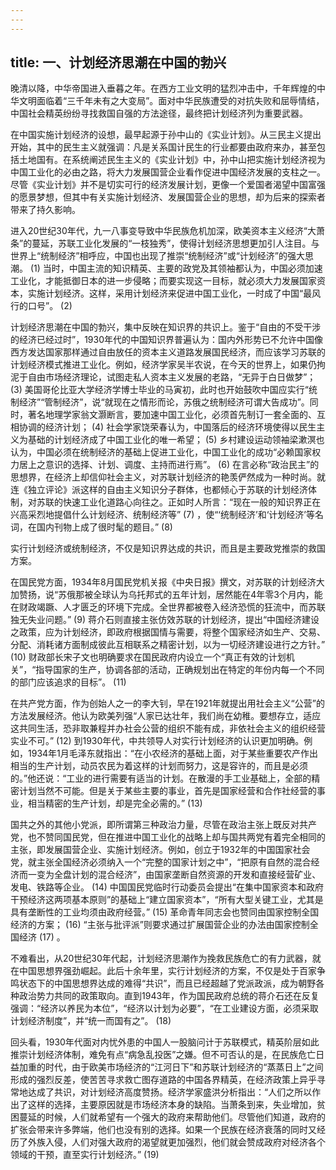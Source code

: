 ```yaml
---
---
---
```

title: 一、计划经济思潮在中国的勃兴
---




晚清以降，中华帝国进入垂暮之年。在西方工业文明的猛烈冲击中，千年辉煌的中华文明面临着“三千年未有之大变局”。面对中华民族遭受的对抗失败和屈辱情结，中国社会精英纷纷寻找救国自强的方法途径，最终把计划经济列为重要武器。

在中国实施计划经济的设想，最早起源于孙中山的《实业计划》。从三民主义提出开始，其中的民生主义就强调：凡是关系国计民生的行业都要由政府来办，甚至包括土地国有。在系统阐述民生主义的《实业计划》中，孙中山把实施计划经济视为中国工业化的必由之路，将大力发展国营企业看作促进中国经济发展的支柱之一。尽管《实业计划》并不是切实可行的经济发展计划，更像一个爱国者渴望中国富强的愿景梦想，但其中有关实施计划经济、发展国营企业的思想，却为后来的探索者带来了持久影响。

进入20世纪30年代，九一八事变导致中华民族危机加深，欧美资本主义经济“大萧条”的蔓延，苏联工业化发展的“一枝独秀”，使得计划经济思想更加引人注目。与世界上“统制经济”相呼应，中国也出现了推崇“统制经济”或“计划经济”的强大思潮。 (1) 当时，中国主流的知识精英、主要的政党及其领袖都认为，中国必须加速工业化，才能抵御日本的进一步侵略；而要实现这一目标，就必须大力发展国家资本，实施计划经济。这样，采用计划经济来促进中国工业化，一时成了中国“最风行的口号”。 (2)

计划经济思潮在中国的勃兴，集中反映在知识界的共识上。鉴于“自由的不受干涉的经济已经过时”，1930年代的中国知识界普遍认为：国内外形势已不允许中国像西方发达国家那样通过自由放任的资本主义道路发展国民经济，而应该学习苏联的计划经济模式推进工业化。例如，经济学家吴半农说，在今天的世界上，如果仍拘泥于自由市场经济理论，试图走私人资本主义发展的老路，“无异于白日做梦”； (3) 美国哥伦比亚大学经济学博士毕业的马寅初，此时也开始鼓吹中国应实行“统制经济”“管制经济”，说“就现在之情形而论，苏俄之统制经济可谓大告成功”。同时，著名地理学家翁文灏断言，要加速中国工业化，必须首先制订一套全面的、互相协调的经济计划； (4) 社会学家饶荣春认为，中国落后的经济环境使得以民生主义为基础的计划经济成了中国工业化的唯一希望； (5) 乡村建设运动领袖梁漱溟也认为，中国必须在统制经济的基础上促进工业化，中国工业化的成功“必赖国家权力居上之意识的选择、计划、调度、主持而进行焉”。 (6) 在言必称“政治民主”的思想界，在经济上却信仰社会主义，对苏联计划经济的艳羡俨然成为一种时尚。就连《独立评论》派这样的自由主义知识分子群体，也都倾心于苏联的计划经济体制，对苏联的快速工业化道路心向往之。正如时人所言：“现在一般的知识界正在兴高采烈地提倡什么计划经济、统制经济等” (7) ，使“‘统制经济’和‘计划经济’等名词，在国内刊物上成了很时髦的题目。” (8)

实行计划经济或统制经济，不仅是知识界达成的共识，而且是主要政党推崇的救国方案。

在国民党方面，1934年8月国民党机关报《中央日报》撰文，对苏联的计划经济大加赞扬，说“苏俄那被全球认为乌托邦式的五年计划，居然能在4年零3个月内，能在财政竭蹶、人才匮乏的环境下完成。全世界都被卷入经济恐慌的狂流中，而苏联独无失业问题。” (9) 蒋介石则直接主张仿效苏联的计划经济，提出“中国经济建设之政策，应为计划经济，即政府根据国情与需要，将整个国家经济如生产、交易、分配、消耗诸方面制成彼此互相联系之精密计划，以为一切经济建设进行之方针。” (10) 财政部长宋子文也明确要求在国民政府内设立一个“真正有效的计划机关”，“指导国家的生产，协调各部的活动，正确规划出在特定的年份内每一个不同的部门应该追求的目标”。 (11)

在共产党方面，作为创始人之一的李大钊，早在1921年就提出用社会主义“公营”的方法发展经济。他认为欧美列强“人家已达壮年，我们尚在幼稚。要想存立，适应这共同生活，恐非取兼程并办社会公营的组织不能有成，非依社会主义的组织经营实业不可。” (12) 到1930年代，中共领导人对实行计划经济的认识更加明确。例如，1934年1月毛泽东就指出：“在小农经济的基础上面，对于某些重要农产作出相当的生产计划，动员农民为着这样的计划而努力，这是容许的，而且是必须的。”他还说：“工业的进行需要有适当的计划。在散漫的手工业基础上，全部的精密计划当然不可能。但是关于某些主要的事业，首先是国家经营和合作社经营的事业，相当精密的生产计划，却是完全必需的。” (13)

国共之外的其他小党派，即所谓第三种政治力量，尽管在政治主张上既反对共产党，也不赞同国民党，但在推进中国工业化的战略上却与国共两党有着完全相同的主张，即发展国营企业、实施计划经济。例如，创立于1932年的中国国家社会党，就主张全国经济必须纳入一个“完整的国家计划之中”，“把原有自然的混合经济而一变为全盘计划的混合经济”，由国家垄断自然资源的开发和直接经营矿业、发电、铁路等企业。 (14) 中国国民党临时行动委员会提出“在集中国家资本和政府干预经济这两项基本原则”的基础上“建立国家资本”，“所有大型关键工业，尤其是具有垄断性的工业均须由政府经营。” (15) 革命青年同志会也赞同由国家控制全国经济的方案； (16) “主张与批评派”则要求通过扩展国营企业的办法由国家控制全国经济 (17) 。

不难看出，从20世纪30年代起，计划经济思潮作为挽救民族危亡的有力武器，就在中国思想界强劲崛起。此后十余年里，实行计划经济的方案，不仅是处于百家争鸣状态下的中国思想界达成的难得“共识”，而且已经超越了党派政派，成为朝野各种政治势力共同的政策取向。直到1943年，作为国民政府总统的蒋介石还在反复强调：“经济以养民为本位”，“经济以计划为必要”，“在工业建设方面，必须采取计划经济制度”，并“统一而国有之”。 (18)

回头看，1930年代面对内忧外患的中国人一股脑问计于苏联模式，精英阶层如此推崇计划经济体制，难免有点“病急乱投医”之嫌。但不可否认的是，在民族危亡日益加重的时代，由于欧美市场经济的“江河日下”和苏联计划经济的“蒸蒸日上”之间形成的强烈反差，使苦苦寻求救亡图存道路的中国各界精英，在经济政策上异乎寻常地达成了共识，对计划经济高度赞扬。经济学家盛洪分析指出：“人们之所以作出了这样的选择，主要原因就是市场经济本身的缺陷。当萧条到来，失业增加，贫困蔓延的时候，人们就希望有一个强大的政府来帮助他们。尽管他们知道，政府的扩张会带来许多弊端，他们也没有别的选择。如果一个民族在经济衰落的同时又经历了外族入侵，人们对强大政府的渴望就更加强烈，他们就会赞成政府对经济各个领域的干预，直至实行计划经济。” (19)
